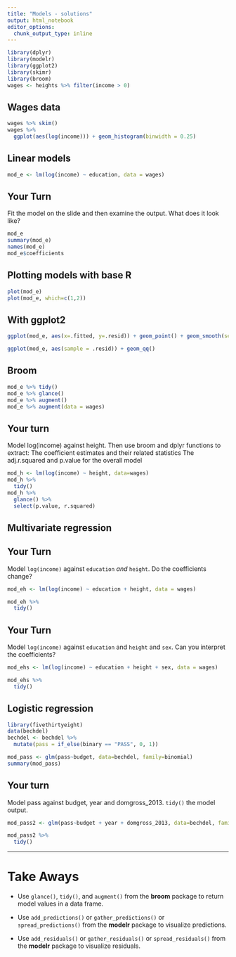 ```yaml
---
title: "Models - solutions"
output: html_notebook
editor_options: 
  chunk_output_type: inline
---
```


```r
library(dplyr)
library(modelr)
library(ggplot2)
library(skimr)
library(broom)
wages <- heights %>% filter(income > 0)
```

## Wages data
```r
wages %>% skim()
wages %>% 
  ggplot(aes(log(income))) + geom_histogram(binwidth = 0.25)
```

## Linear models

```r
mod_e <- lm(log(income) ~ education, data = wages)
```

## Your Turn

Fit the model on the slide and then examine the output. What does it look like?

```r
mod_e
summary(mod_e)
names(mod_e)
mod_e$coefficients
```

## Plotting models with base R
```r
plot(mod_e)
plot(mod_e, which=c(1,2))
```

## With ggplot2

```r
ggplot(mod_e, aes(x=.fitted, y=.resid)) + geom_point() + geom_smooth(se = FALSE)

ggplot(mod_e, aes(sample = .resid)) + geom_qq()
```


## Broom
```r
mod_e %>% tidy()
mod_e %>% glance()
mod_e %>% augment()
mod_e %>% augment(data = wages)
```

## Your turn
Model log(income) against height. Then use broom and dplyr functions to extract:
The coefficient estimates and their related statistics
The adj.r.squared and p.value for the overall model

```r
mod_h <- lm(log(income) ~ height, data=wages)
mod_h %>%
  tidy()
mod_h %>%
  glance() %>%
  select(p.value, r.squared)
```

## Multivariate regression

## Your Turn

Model `log(income)` against `education` _and_ `height`. Do the coefficients change?

```r
mod_eh <- lm(log(income) ~ education + height, data = wages)

mod_eh %>% 
  tidy()
```


## Your Turn

Model `log(income)` against `education` and `height` and `sex`. Can you interpret the coefficients?

```r
mod_ehs <- lm(log(income) ~ education + height + sex, data = wages)

mod_ehs %>% 
  tidy()
```


## Logistic regression

```r
library(fivethirtyeight)
data(bechdel)
bechdel <- bechdel %>%
  mutate(pass = if_else(binary == "PASS", 0, 1))
```

```r
mod_pass <- glm(pass~budget, data=bechdel, family=binomial)
summary(mod_pass)
```

## Your turn
Model pass against budget, year and domgross_2013. `tidy()` the model output.

```r
mod_pass2 <- glm(pass~budget + year + domgross_2013, data=bechdel, family=binomial)

mod_pass2 %>%
  tidy()
```

***

# Take Aways

* Use `glance()`, `tidy()`, and `augment()` from the **broom** package to return model values in a data frame.

* Use `add_predictions()` or `gather_predictions()` or `spread_predictions()` from the **modelr** package to visualize predictions.

* Use `add_residuals()` or `gather_residuals()` or `spread_residuals()` from the **modelr** package to visualize residuals.


